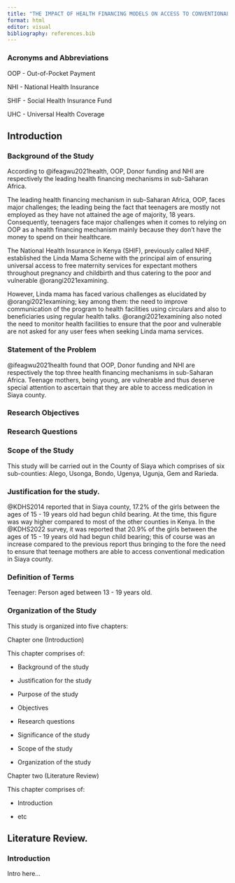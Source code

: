```yaml
---
title: "THE IMPACT OF HEALTH FINANCING MODELS ON ACCESS TO CONVENTIONAL MEDICATION IN SIAYA COUNTY: EXAMINING IMPLICATIONS FOR EXPECTANT TEENAGE MOTHERS"
format: html
editor: visual
bibliography: references.bib
---
```


### Acronyms and Abbreviations

OOP - Out-of-Pocket Payment

NHI - National Health Insurance

SHIF - Social Health Insurance Fund

UHC - Universal Health Coverage

## Introduction

### Background of the Study

According to @ifeagwu2021health, OOP, Donor funding and NHI are respectively the leading health financing mechanisms in sub-Saharan Africa.

The leading health financing mechanism in sub-Saharan Africa, OOP, faces major challenges; the leading being the fact that teenagers are mostly not employed as they have not attained the age of majority, 18 years. Consequently, teenagers face major challenges when it comes to relying on OOP as a health financing mechanism mainly because they don't have the money to spend on their healthcare.

The National Health Insurance in Kenya (SHIF), previously called NHIF, established the Linda Mama Scheme with the principal aim of ensuring universal access to free maternity services for expectant mothers throughout pregnancy and childbirth and thus catering to the poor and vulnerable @orangi2021examining.

However, Linda mama has faced various challenges as elucidated by @orangi2021examining; key among them: the need to improve communication of the program to health facilities using circulars and also to beneficiaries using regular health talks. @orangi2021examining also noted the need to monitor health facilities to ensure that the poor and vulnerable are not asked for any user fees when seeking Linda mama services.

### Statement of the Problem

@ifeagwu2021health found that OOP, Donor funding and NHI are respectively the top three health financing mechanisms in sub-Saharan Africa. Teenage mothers, being young, are vulnerable and thus deserve special attention to ascertain that they are able to access medication in Siaya county.

### Research Objectives

### Research Questions

### Scope of the Study

This study will be carried out in the County of Siaya which comprises of six sub-counties: Alego, Usonga, Bondo, Ugenya, Ugunja, Gem and Rarieda.

### Justification for the study.

@KDHS2014 reported that in Siaya county, 17.2% of the girls between the ages of 15 - 19 years old had begun child bearing. At the time, this figure was way higher compared to most of the other counties in Kenya. In the @KDHS2022 survey, it was reported that 20.9% of the girls between the ages of 15 - 19 years old had begun child bearing; this of course was an increase compared to the previous report thus bringing to the fore the need to ensure that teenage mothers are able to access conventional medication in Siaya county.

### Definition of Terms

Teenager: Person aged between 13 - 19 years old.

### Organization of the Study

This study is organized into five chapters:

Chapter one (Introduction)

This chapter comprises of:

-   Background of the study

-   Justification for the study

-   Purpose of the study

-   Objectives

-   Research questions

-   Significance of the study

-   Scope of the study

-   Organization of the study

Chapter two (Literature Review)

This chapter comprises of:

-   Introduction

-   etc

## Literature Review.

### Introduction

Intro here...
